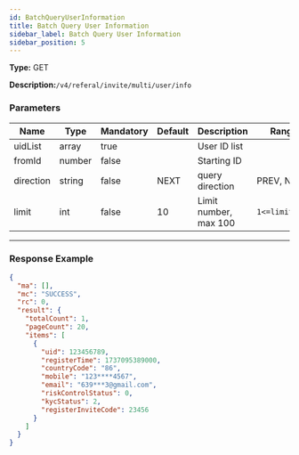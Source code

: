 ```yaml
---
id: BatchQueryUserInformation
title: Batch Query User Information
sidebar_label: Batch Query User Information
sidebar_position: 5
---
```


**Type:** GET

**Description:**`/v4/referal/invite/multi/user/info`

### Parameters

| Name | Type | Mandatory | Default | Description | Ranges |
| --- | --- | --- | --- | --- | --- |
| uidList | array | true |  | User ID list |  |
| fromId | number | false |  | Starting ID |  |
| direction | string | false | NEXT | query direction | PREV, NEXT |
| limit | int | false | 10 | Limit number, max 100 | `1<=limit<=100` |

---

### Response Example

```json title="Response"
{
  "ma": [],
  "mc": "SUCCESS",
  "rc": 0,
  "result": {
    "totalCount": 1,
    "pageCount": 20,
    "items": [
      {
        "uid": 123456789,
        "registerTime": 1737095389000,
        "countryCode": "86",
        "mobile": "123****4567",
        "email": "639***3@gmail.com",
        "riskControlStatus": 0,
        "kycStatus": 2,
        "registerInviteCode": 23456
      }
    ]
  }
}
```
